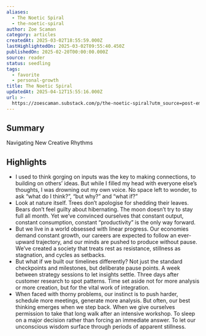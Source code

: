 ```yaml
---
aliases:
  - The Noetic Spiral
  - the-noetic-spiral
author: Zoe Scaman
category: articles
createdAt: 2025-03-02T18:55:59.000Z
lastHighlightedOn: 2025-03-02T09:55:40.450Z
publishedOn: 2025-02-20T00:00:00.000Z
source: reader
status: seedling
tags:
  - favorite
  - personal-growth
title: The Noetic Spiral
updatedAt: 2025-04-12T15:55:16.000Z
url: >-
  https://zoescaman.substack.com/p/the-noetic-spiral?utm_source=post-email-title&publication_id=35235&post_id=157538412&utm_campaign=email-post-title&isFreemail=true&r=og9hp&triedRedirect=true&utm_medium=email
---
```

## Summary

Navigating New Creative Rhythms

## Highlights

- I used to think gorging on inputs was the key to making connections, to building on others’ ideas. But while I filled my head with everyone else’s thoughts, I was drowning out my own voice. No space left to wonder, to ask “what do I think?”, “but why?” and “what if?”
- Look at nature itself. Trees don’t apologise for shedding their leaves. Bears don’t feel guilty about hibernating. The moon doesn’t try to stay full all month. Yet we’ve convinced ourselves that constant output, constant consumption, constant “productivity” is the only way forward.
- But we live in a world obsessed with linear progress. Our economies demand constant growth, our careers are expected to follow an ever-upward trajectory, and our minds are pushed to produce without pause. We’ve created a society that treats rest as resistance, stillness as stagnation, and cycles as setbacks.
- But what if we built our timelines differently? Not just the standard checkpoints and milestones, but deliberate pause points. A week between strategy sessions to let insights settle. Three days after customer research to spot patterns. Time set aside not for more analysis or more creation, but for the vital work of integration.
- When faced with thorny problems, our instinct is to push harder, schedule more meetings, generate more analysis. But often, our best thinking emerges when we step back. When we give ourselves permission to take that long walk after an intensive workshop. To sleep on a major decision rather than forcing an immediate answer. To let our unconscious wisdom surface through periods of apparent stillness.
